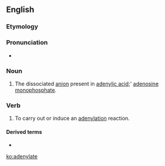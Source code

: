 ==English==

===Etymology===
{{suffix|adenyl|ate|lang=en}}

===Pronunciation===
* {{IPA|əˈdɛnəleɪt|lang=en}}

===Noun===
{{en-noun}}

# {{label|en|organic chemistry}} The dissociated [[anion]] present in [[adenylic acid]];' [[adenosine monophosphate]].

===Verb===
{{en-verb|adenylat}}

# {{label|en|genetics}} To carry out or induce an [[adenylation]] reaction.

====Derived terms====
* {{l|en|deadenylate}}

[[ko:adenylate]]
